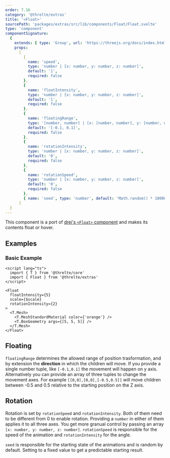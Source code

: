 ```yaml
---
order: 7.16
category: '@threlte/extras'
title: '<Float>'
sourcePath: 'packages/extras/src/lib/components/Float/Float.svelte'
type: 'component'
componentSignature:
  {
    extends: { type: 'Group', url: 'https://threejs.org/docs/index.html#api/en/objects/Group' },
    props:
      [
        {
          name: 'speed',
          type: 'number | [x: number, y: number, z: number]',
          default: '1',
          required: false
        },
        {
          name: 'floatIntensity',
          type: 'number | [x: number, y: number, z: number]',
          default: '1',
          required: false
        },
        {
          name: 'floatingRange',
          type: '[number, number] | [x: [number, number], y: [number, number], z: [number, number]]',
          default: '[-0.1, 0.1]',
          required: false
        },
        {
          name: 'rotationIntensity',
          type: 'number | [x: number, y: number, z: number]',
          default: '0',
          required: false
        },
        {
          name: 'rotationSpeed',
          type: 'number | [x: number, y: number, z: number]',
          default: '0',
          required: false
        },
        { name: 'seed', type: 'number', default: 'Math.random() * 10000', required: false }
      ]
  }
---
```



This component is a port of [drei's `<Float>` component](https://github.com/pmndrs/drei#float) and makes its contents float or hover.

<Example path="extras/float" />

## Examples

### Basic Example

```svelte title="FloatingMesh.svelte"
<script lang="ts">
  import { T } from '@threlte/core'
  import { Float } from '@threlte/extras'
</script>

<Float
  floatIntensity={5}
  scale={$scale}
  rotationIntensity={2}
>
  <T.Mesh>
    <T.MeshStandardMaterial color={'orange'} />
    <T.BoxGeometry args={[5, 5, 5]} />
  </T.Mesh>
</Float>
```

## Floating

`floatingRange` determines the allowed range of position trasformation, and by extension the **direction** in which the children will move. If you provide a single number tuple, like `[-0.1,0.1]` the movement will happen on y axis. Alternatively you can provide an array of three tuples to change the movement axes. For example `[[0,0],[0,0],[-0.5,0.5]]` will move children between -0.5 and 0.5 relative to the starting position on the Z axis.

## Rotation

Rotation is set by `rotationSpeed` and `rotationIntensity`. Both of them need to be different from 0 to enable rotation. Providing a `number` in either of them applies it to all three axes. You get more granual control by passing an array `[x: number, y: number, z: number]`. `rotationSpeed` is responsible for the speed of the animation and `rotationIntensity` for the angle.

`seed` is responsible for the starting state of the animations and is random by default. Setting to a fixed value to get a predictable starting result.
